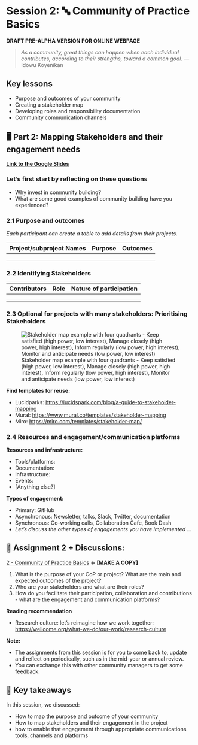 # Session 2: 🔤 Community of Practice Basics

**DRAFT PRE-ALPHA VERSION FOR ONLINE WEBPAGE**

> *As a community, great things can happen when each individual contributes, according to their strengths, toward a common goal.* ― Idowu Koyenikan

## Key lessons
- Purpose and outcomes of your community 
- Creating a stakeholder map
- Developing roles and responsibility documentation 
- Community communication channels

## 🖥 Part 2: Mapping Stakeholders and their engagement needs

[**Link to the Google Slides**](https://docs.google.com/presentation/d/18kxCLkNEZBVfZ-IBMkE_Un0W67MBoEPbGabygMvqeRY/edit#slide=id.g13faa93073d_0_111)

### Let's first start by reflecting on these questions

* Why invest in community building?
* What are some good examples of community building have you experienced?

### **2.1 Purpose and outcomes**

*Each participant can create a table to add details from their projects.*

| **Project/subproject Names** | **Purpose** | **Outcomes** |
| --- | --- | --- |
| | | |
| | | |
| | | |

### **2.2 Identifying Stakeholders**

| **Contributors** | **Role** | **Nature of participation** |
| --- | --- | --- |
| | | |
| | | |
| | | |

### **2.3 Optional for projects with many stakeholders: Prioritising Stakeholders**

![Stakeholder map example with four quadrants -  Keep satisfied (high power, low interest), Manage closely (high power, high interest), Inform regularly (low power, high interest), Monitor and anticipate needs (low power, low interest)](quarto_files/images/stakeholder-map-lucidspark.png)

**Find templates for reuse:**

- Lucidparks: [https://lucidspark.com/blog/a-guide-to-stakeholder-mapping](https://lucidspark.com/blog/a-guide-to-stakeholder-mapping)
- Mural: [https://www.mural.co/templates/stakeholder-mapping](https://www.mural.co/templates/stakeholder-mapping)
- Miro: [https://miro.com/templates/stakeholder-map/](https://miro.com/templates/stakeholder-map/)

### **2.4 Resources and engagement/communication platforms**

**Resources and infrastructure:**

- Tools/platforms:
- Documentation:
- Infrastructure:
- Events:
- [Anything else?]

**Types of engagement:**

- Primary: GitHub
- Asynchronous: Newsletter, talks, Slack, Twitter, documentation
- Synchronous: Co-working calls, Collaboration Cafe, Book Dash
- *Let's discuss the other types of engagements you have implemented ...*

## 📝 **Assignment 2 + Discussions:** 

[2 - Community of Practice Basics](https://docs.google.com/document/d/1r08Yu2tG8DcOiMpF6bbHrlgMRdePNxlWSRd3tvK7fcQ/edit?usp=sharing) **← [MAKE A COPY]**

1. What is the purpose of your CoP or project? What are the main and expected outcomes of the project?
2. Who are your stakeholders and what are their roles?
3. How do you facilitate their participation, collaboration and contributions - what are the engagement and communication platforms?

**Reading recommendation**

- Research culture: let's reimagine how we work together: [https://wellcome.org/what-we-do/our-work/research-culture](https://wellcome.org/what-we-do/our-work/research-culture)

**Note:**

* The assignments from this session is for you to come back to, update and reflect on periodically, such as in the mid-year or annual review.
* You can exchange this with other community managers to get some feedback.

## 🏡 Key takeaways

In this session, we discussed:

* How to map the purpose and outcome of your community
* How to map stakeholders and their engagement in the project
* how to enable that engagement through appropriate communications tools, channels and platforms
